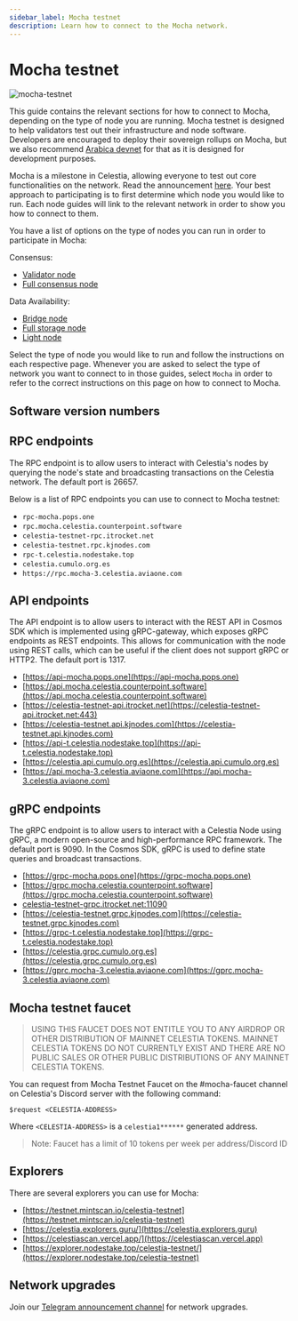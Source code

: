```yaml
---
sidebar_label: Mocha testnet
description: Learn how to connect to the Mocha network.
---
```


# Mocha testnet


![mocha-testnet](/img/mocha.jpg)

This guide contains the relevant sections for how to connect to Mocha,
depending on the type of node you are running. Mocha testnet is designed
to help validators test out their infrastructure and node software.
Developers are encouraged to deploy their
sovereign rollups on Mocha, but we also recommend [Arabica devnet](./arabica-devnet.mdx)
for that as it is designed for development purposes.

Mocha is a milestone in Celestia, allowing everyone to test out
core functionalities on the network. Read the announcement [here](https://blog.celestia.org/celestia-testnet-introduces-alpha-data-availability-api).
Your best approach to participating is to first determine which node
you would like to run. Each node guides will link to the relevant network
in order to show you how to connect to them.

You have a list of options on the type of nodes you can run in order to
participate in Mocha:

Consensus:

* [Validator node](./validator-node.md)
* [Full consensus node](./full-consensus-node.md)

Data Availability:

* [Bridge node](./bridge-node.mdx)
* [Full storage node](./full-storage-node.mdx)
* [Light node](./light-node.mdx)

Select the type of node you would like to run and follow the instructions
on each respective page. Whenever you are asked to select the type of network
you want to connect to in those guides, select `Mocha` in order to refer
to the correct instructions on this page on how to connect to Mocha.

## Software version numbers

<MochaVersionTags />

## RPC endpoints

The RPC endpoint is to allow users to interact with Celestia's nodes by
querying the node's state and broadcasting transactions on the
Celestia network. The default port is 26657.

Below is a list of RPC endpoints you can use to connect to Mocha testnet:

* `rpc-mocha.pops.one`
* `rpc.mocha.celestia.counterpoint.software`
* `celestia-testnet-rpc.itrocket.net`
* `celestia-testnet.rpc.kjnodes.com`
* `rpc-t.celestia.nodestake.top`
* `celestia.cumulo.org.es`
* `https://rpc.mocha-3.celestia.aviaone.com`

## API endpoints

The API endpoint is to allow users to interact with the REST API in Cosmos
SDK which is implemented using gRPC-gateway, which exposes gRPC endpoints
as REST endpoints. This allows for communication with the node using REST
calls, which can be useful if the client does not support gRPC or HTTP2.
The default port is 1317.

* [https://api-mocha.pops.one](https://api-mocha.pops.one)
* [https://api.mocha.celestia.counterpoint.software](https://api.mocha.celestia.counterpoint.software)
* [https://celestia-testnet-api.itrocket.net](https://celestia-testnet-api.itrocket.net:443)
* [https://celestia-testnet.api.kjnodes.com](https://celestia-testnet.api.kjnodes.com)
* [https://api-t.celestia.nodestake.top](https://api-t.celestia.nodestake.top)
* [https://celestia.api.cumulo.org.es](https://celestia.api.cumulo.org.es)
* [https://api.mocha-3.celestia.aviaone.com](https://api.mocha-3.celestia.aviaone.com)

## gRPC endpoints

The gRPC endpoint is to allow users to interact with a Celestia Node using
gRPC, a modern open-source and high-performance RPC framework. The default
port is 9090. In the Cosmos SDK, gRPC is used to define state queries and
broadcast transactions.

* [https://grpc-mocha.pops.one](https://grpc-mocha.pops.one)
* [https://grpc.mocha.celestia.counterpoint.software](https://grpc.mocha.celestia.counterpoint.software)
* [celestia-testnet-grpc.itrocket.net:11090](celestia-testnet-grpc.itrocket.net:11090)
* [https://celestia-testnet.grpc.kjnodes.com](https://celestia-testnet.grpc.kjnodes.com)
* [https://grpc-t.celestia.nodestake.top](https://grpc-t.celestia.nodestake.top)
* [https://celestia.grpc.cumulo.org.es](https://celestia.grpc.cumulo.org.es)
* [https://gprc.mocha-3.celestia.aviaone.com](https://gprc.mocha-3.celestia.aviaone.com)

## Mocha testnet faucet

> USING THIS FAUCET DOES NOT ENTITLE YOU TO ANY AIRDROP OR OTHER
  DISTRIBUTION OF MAINNET CELESTIA TOKENS. MAINNET CELESTIA TOKENS
  DO NOT CURRENTLY EXIST AND THERE ARE NO PUBLIC SALES OR OTHER PUBLIC
  DISTRIBUTIONS OF ANY MAINNET CELESTIA TOKENS.

You can request from Mocha Testnet Faucet on the #mocha-faucet channel on
Celestia's Discord server with the following command:

```text
$request <CELESTIA-ADDRESS>
```

Where `<CELESTIA-ADDRESS>` is a `celestia1******` generated address.

> Note: Faucet has a limit of 10 tokens per week per address/Discord ID

## Explorers

There are several explorers you can use for Mocha:

* [https://testnet.mintscan.io/celestia-testnet](https://testnet.mintscan.io/celestia-testnet)
* [https://celestia.explorers.guru/](https://celestia.explorers.guru)
* [https://celestiascan.vercel.app/](https://celestiascan.vercel.app)
* [https://explorer.nodestake.top/celestia-testnet/](https://explorer.nodestake.top/celestia-testnet)

## Network upgrades

Join our [Telegram announcement channel](https://t.me/+smSFIA7XXLU4MjJh)
for network upgrades.
